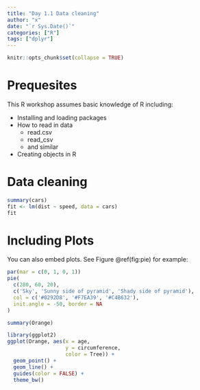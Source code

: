 ```yaml
---
title: "Day 1.1 Data cleaning"
author: "x"
date: "`r Sys.Date()`"
categories: ["R"]
tags: ["dplyr"]
---
```


```r
knitr::opts_chunk$set(collapse = TRUE)
```

# Prequesites

This R workshop assumes basic knowledge of R including:

* Installing and loading packages
* How to read in data
    + read.csv
    + read_csv
    + and similar
* Creating objects in R
    

# Data cleaning

```r
summary(cars)
fit <- lm(dist ~ speed, data = cars)
fit
```

# Including Plots

You can also embed plots. See Figure \@ref(fig:pie) for example:

```r
par(mar = c(0, 1, 0, 1))
pie(
  c(280, 60, 20),
  c('Sky', 'Sunny side of pyramid', 'Shady side of pyramid'),
  col = c('#0292D8', '#F7EA39', '#C4B632'),
  init.angle = -50, border = NA
)
```

```r
summary(Orange)
```

```r
library(ggplot2)
ggplot(Orange, aes(x = age, 
                   y = circumference, 
                   color = Tree)) +
  geom_point() +
  geom_line() +
  guides(color = FALSE) +
  theme_bw()
```